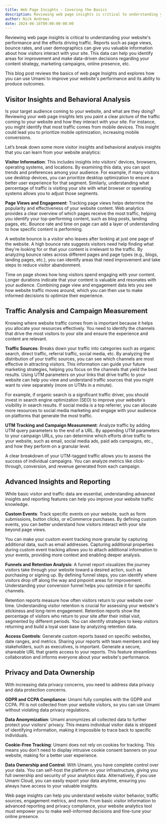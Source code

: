 ```yaml
---
title: Web Page Insights - Covering the Basics
description: Reviewing web page insights is critical to understanding your website's performance and the efforts driving traffic.
author: Nick Andrews
date: 2024-06-16T00:00:00-08:00
---
```


Reviewing web page insights is critical to understanding your website's performance and the efforts driving traffic. Reports such as page views, bounce rates, and user demographics can give you valuable information about how visitors interact with your site. This data can help you identify areas for improvement and make data-driven decisions regarding your content strategy, marketing campaigns, online presence, etc.

This blog post reviews the basics of web page Insights and explores how you can use Umami to improve your website's performance and its ability to produce outcomes.

## Visitor Insights and Behavioral Analysis

Is your target audience coming to your website, and what are they doing? Reviewing your web page insights lets you paint a clear picture of the traffic coming to your website and how they interact with your site. For instance, you might identify that most traffic comes from mobile devices. This insight could lead you to prioritize mobile optimization, increasing mobile conversions.

Let’s break down some more visitor insights and behavioral analysis insights that you can learn from your website analytics:

**Visitor Information**: This includes insights into visitors' devices, browsers, operating systems, and locations. By examining this data, you can spot trends and preferences among your audience. For example, if many visitors use desktop devices, you can prioritize desktop optimization to ensure a better user experience for that segment. Similarly, understanding what percentage of traffic is visiting your site with what browser or operating systems allows you to adjust those segments.

**Page Views and Engagement**: Tracking page views helps determine the popularity and effectiveness of your website content. Web analytics provides a clear overview of which pages receive the most traffic, helping you identify your top-performing content, such as blog posts, landing pages, etc. Bounce rate and time on page can add a layer of understanding to how specific content is performing.

A website bounce is a visitor who leaves after looking at just one page of the website. A high bounce rate suggests visitors need help finding what they're looking for or that your content is irrelevant to the traffic. By analyzing bounce rates across different pages and page types (e.g., blogs, landing pages, etc.), you can identify areas that need improvement and take steps to reduce visitor abandonment.

Time on page shows how long visitors spend engaging with your content. Longer durations indicate that your content is valuable and resonates with your audience. Combining page view and engagement data lets you see how website traffic moves around, which you can then use to make informed decisions to optimize their experience.

## Traffic Analysis and Campaign Measurement

Knowing where website traffic comes from is important because it helps you allocate your resources effectively. You need to identify the channels that drive the most visitors to your site and ensure the experience and content are relevant.

**Traffic Sources**: Breaks down your traffic into categories such as organic search, direct traffic, referral traffic, social media, etc. By analyzing the distribution of your traffic sources, you can see which channels are most effective in attracting visitors. This information can guide your future marketing strategies, helping you focus on the channels that yield the best results. Using UTM parameters on your links that drive traffic to your website can help you view and understand traffic sources that you might want to view separately (more on UTMs in a minute).

For example, if organic search is a significant traffic driver, you should invest in search engine optimization (SEO) to improve your website's visibility in search results. If social media is a top referrer, you can allocate more resources to social media marketing and engage with your audience on platforms that generate the most traffic.

**UTM Tracking and Campaign Measurement**: Analyze traffic by adding UTM query parameters to the end of a URL. By appending UTM parameters to your campaign URLs, you can determine which efforts drive traffic to your website, such as email, social media ads, paid ads campaigns, etc., and how they perform on a granular level.

A clear breakdown of your UTM-tagged traffic allows you to assess the success of individual campaigns. You can analyze metrics like click-through, conversion, and revenue generated from each campaign.

## Advanced Insights and Reporting

While basic visitor and traffic data are essential, understanding advanced insights and reporting features can help you improve your website traffic knowledge.

**Custom Events**: Track specific events on your website, such as form submissions, button clicks, or eCommerce purchases. By defining custom events, you can better understand how visitors interact with your site beyond page views.

You can make your custom event tracking more granular by capturing additional data, such as email addresses. Capturing additional properties during custom event tracking allows you to attach additional information to your events, providing more context and enabling deeper analysis.

**Funnels and Retention Analysis**: A funnel report visualizes the journey visitors take through your website toward a desired action, such as purchasing or signing up. By defining funnel steps, you can identify where visitors drop off along the way and pinpoint areas for improvement. Understanding your conversion funnel helps you optimize it for specific channels.

Retention reports measure how often visitors return to your website over time. Understanding visitor retention is crucial for assessing your website's stickiness and long-term engagement. Retention reports show the percentage of visitors who return to your site after their initial visit, segmented by different periods. You can identify strategies to keep visitors returning and build a loyal user base by analyzing retention data.

**Access Controls**: Generate custom reports based on specific websites, date ranges, and metrics. Sharing your reports with team members and key stakeholders, such as executives, is important. Generate a secure, shareable URL that grants access to your reports. This feature streamlines collaboration and informs everyone about your website's performance.

## Privacy and Data Ownership

With increasing data privacy concerns, you need to address data privacy and data protection concerns.

**GDPR and CCPA Compliance**: Umami fully complies with the GDPR and CCPA. PII is not collected from your website visitors, so you can use Umami without violating data privacy regulations.

**Data Anonymization**: Umami anonymizes all collected data to further protect your visitors' privacy. This means individual visitor data is stripped of identifying information, making it impossible to trace back to specific individuals.

**Cookie-Free Tracking**: Umami does not rely on cookies for tracking. This means you don't need to display intrusive cookie consent banners on your website, making for a better user experience.

**Data Ownership and Control**: With Umami, you have complete control over your data. You can self-host the platform on your infrastructure, giving you full ownership and security of your analytics data. Alternatively, if you use Umami Cloud, you can easily export your data anytime, ensuring you always have access to your valuable insights.

Web page insights can help you understand website visitor behavior, traffic sources, engagement metrics, and more. From basic visitor information to advanced reporting and privacy compliance, your website analytics tool must empower you to make well-informed decisions and fine-tune your online presence.
